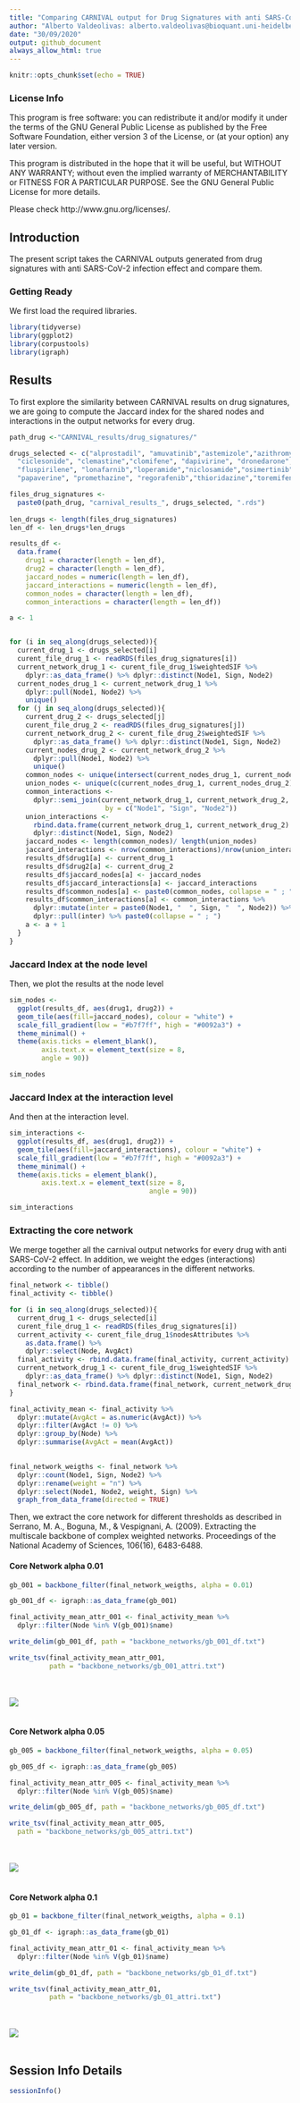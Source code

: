 ```yaml
---
title: "Comparing CARNIVAL output for Drug Signatures with anti SARS-CoV-2 effect"
author: "Alberto Valdeolivas: alberto.valdeolivas@bioquant.uni-heidelberg.de; Date:"
date: "30/09/2020"
output: github_document
always_allow_html: true
---
```


```r
knitr::opts_chunk$set(echo = TRUE)
```

### License Info

This program is free software: you can redistribute it and/or modify it under 
the terms of the GNU General Public License as published by the Free Software 
Foundation, either version 3 of the License, or (at your option) any later 
version.

This program is distributed in the hope that it will be useful, but WITHOUT ANY 
WARRANTY; without even the implied warranty of MERCHANTABILITY or FITNESS FOR 
A PARTICULAR PURPOSE. See the GNU General Public License for more details.

Please check http://www.gnu.org/licenses/.

## Introduction

The present script takes the CARNIVAL outputs generated from drug signatures 
with anti SARS-CoV-2 infection effect and compare them. 

### Getting Ready 

We first load the required libraries. 

```r
library(tidyverse)
library(ggplot2)
library(corpustools)
library(igraph)
```

## Results 

To first explore the similarity between CARNIVAL results on  drug signatures, 
we are going to compute the Jaccard index for the shared nodes and interactions 
in the output networks for every drug. 

```r
path_drug <-"CARNIVAL_results/drug_signatures/"

drugs_selected <- c("alprostadil", "amuvatinib","astemizole","azithromycin",
  "ciclesonide", "clemastine","clomifene", "dapivirine", "dronedarone",
  "fluspirilene", "lonafarnib","loperamide","niclosamide","osimertinib",
  "papaverine", "promethazine", "regorafenib","thioridazine","toremifene")

files_drug_signatures <- 
  paste0(path_drug, "carnival_results_", drugs_selected, ".rds")
  
len_drugs <- length(files_drug_signatures)
len_df <- len_drugs*len_drugs

results_df <- 
  data.frame(
    drug1 = character(length = len_df), 
    drug2 = character(length = len_df), 
    jaccard_nodes = numeric(length = len_df),
    jaccard_interactions = numeric(length = len_df),
    common_nodes = character(length = len_df),
    common_interactions = character(length = len_df))

a <- 1


for (i in seq_along(drugs_selected)){
  current_drug_1 <- drugs_selected[i]
  curent_file_drug_1 <- readRDS(files_drug_signatures[i])
  current_network_drug_1 <- curent_file_drug_1$weightedSIF %>% 
    dplyr::as_data_frame() %>% dplyr::distinct(Node1, Sign, Node2)
  current_nodes_drug_1 <- current_network_drug_1 %>% 
    dplyr::pull(Node1, Node2) %>% 
    unique()
  for (j in seq_along(drugs_selected)){
    current_drug_2 <- drugs_selected[j]
    curent_file_drug_2 <- readRDS(files_drug_signatures[j])
    current_network_drug_2 <- curent_file_drug_2$weightedSIF %>% 
      dplyr::as_data_frame() %>% dplyr::distinct(Node1, Sign, Node2)
    current_nodes_drug_2 <- current_network_drug_2 %>% 
      dplyr::pull(Node1, Node2) %>% 
      unique()
    common_nodes <- unique(intersect(current_nodes_drug_1, current_nodes_drug_2))
    union_nodes <- unique(c(current_nodes_drug_1, current_nodes_drug_2))
    common_interactions <- 
      dplyr::semi_join(current_network_drug_1, current_network_drug_2, 
                        by = c("Node1", "Sign", "Node2"))
    union_interactions <- 
      rbind.data.frame(current_network_drug_1, current_network_drug_2) %>%
      dplyr::distinct(Node1, Sign, Node2)
    jaccard_nodes <- length(common_nodes)/ length(union_nodes)
    jaccard_interactions <- nrow(common_interactions)/nrow(union_interactions)
    results_df$drug1[a] <- current_drug_1
    results_df$drug2[a] <- current_drug_2
    results_df$jaccard_nodes[a] <- jaccard_nodes
    results_df$jaccard_interactions[a] <- jaccard_interactions
    results_df$common_nodes[a] <- paste0(common_nodes, collapse = " ; ")
    results_df$common_interactions[a] <- common_interactions %>% 
      dplyr::mutate(inter = paste0(Node1, "  ", Sign, "  ", Node2)) %>% 
      dplyr::pull(inter) %>% paste0(collapse = " ; ")
    a <- a + 1
  }
}
```


### Jaccard Index at the node level

Then, we plot the results at the node level

```r
sim_nodes <- 
  ggplot(results_df, aes(drug1, drug2)) +
  geom_tile(aes(fill=jaccard_nodes), colour = "white") +
  scale_fill_gradient(low = "#b7f7ff", high = "#0092a3") + 
  theme_minimal() + 
  theme(axis.ticks = element_blank(),
        axis.text.x = element_text(size = 8,
        angle = 90))
```

```r
sim_nodes
```

### Jaccard Index at the interaction level

And then at the interaction level. 

```r
sim_interactions <- 
  ggplot(results_df, aes(drug1, drug2)) +
  geom_tile(aes(fill=jaccard_interactions), colour = "white") +
  scale_fill_gradient(low = "#b7f7ff", high = "#0092a3") + 
  theme_minimal() + 
  theme(axis.ticks = element_blank(),
        axis.text.x = element_text(size = 8,
                                   angle = 90))
```

```r
sim_interactions
```

### Extracting the core network 

We merge together all the carnival output networks for every drug with anti 
SARS-CoV-2 effect. In addition, we weight the edges (interactions) according 
to the number of appearances in the different networks. 

```r
final_network <- tibble()
final_activity <- tibble()

for (i in seq_along(drugs_selected)){
  current_drug_1 <- drugs_selected[i]
  curent_file_drug_1 <- readRDS(files_drug_signatures[i])
  current_activity <- curent_file_drug_1$nodesAttributes %>%
    as.data.frame() %>% 
    dplyr::select(Node, AvgAct)
  final_activity <- rbind.data.frame(final_activity, current_activity)    
  current_network_drug_1 <- curent_file_drug_1$weightedSIF %>% 
    dplyr::as_data_frame() %>% dplyr::distinct(Node1, Sign, Node2)
  final_network <- rbind.data.frame(final_network, current_network_drug_1)
}

final_activity_mean <- final_activity %>%
  dplyr::mutate(AvgAct = as.numeric(AvgAct)) %>%
  dplyr::filter(AvgAct != 0) %>%
  dplyr::group_by(Node) %>%
  dplyr::summarise(AvgAct = mean(AvgAct)) 
  

final_network_weigths <- final_network %>% 
  dplyr::count(Node1, Sign, Node2) %>%
  dplyr::rename(weight = "n") %>%
  dplyr::select(Node1, Node2, weight, Sign) %>%
  graph_from_data_frame(directed = TRUE)

```

Then, we extract the core network for different thresholds as described in 
Serrano, M. A., Boguna, M., & Vespignani, A. (2009). Extracting the 
multiscale backbone of complex weighted networks. Proceedings of the National 
Academy of Sciences, 106(16), 6483-6488.


#### Core Network alpha 0.01


```r
gb_001 = backbone_filter(final_network_weigths, alpha = 0.01)

gb_001_df <- igraph::as_data_frame(gb_001)

final_activity_mean_attr_001 <- final_activity_mean %>% 
  dplyr::filter(Node %in% V(gb_001)$name)

write_delim(gb_001_df, path = "backbone_networks/gb_001_df.txt")

write_tsv(final_activity_mean_attr_001, 
          path = "backbone_networks/gb_001_attri.txt")
```

<br><br>
![](backbone_networks/gb_001_network.png)
<br><br>

#### Core Network alpha 0.05

```r
gb_005 = backbone_filter(final_network_weigths, alpha = 0.05) 

gb_005_df <- igraph::as_data_frame(gb_005)

final_activity_mean_attr_005 <- final_activity_mean %>% 
  dplyr::filter(Node %in% V(gb_005)$name)

write_delim(gb_005_df, path = "backbone_networks/gb_005_df.txt")

write_tsv(final_activity_mean_attr_005, 
  path = "backbone_networks/gb_005_attri.txt")
```


<br><br>
![](backbone_networks/gb_005_df_network.png)
<br><br>


#### Core Network alpha 0.1

```r
gb_01 = backbone_filter(final_network_weigths, alpha = 0.1)

gb_01_df <- igraph::as_data_frame(gb_01)

final_activity_mean_attr_01 <- final_activity_mean %>% 
  dplyr::filter(Node %in% V(gb_01)$name)

write_delim(gb_01_df, path = "backbone_networks/gb_01_df.txt")

write_tsv(final_activity_mean_attr_01, 
          path = "backbone_networks/gb_01_attri.txt")
```

<br><br>
![](backbone_networks/gb_01_network_screenshot_2.png)
<br><br>


## Session Info Details

```r
sessionInfo()
``````
